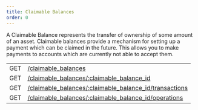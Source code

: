 ```yaml
---
title: Claimable Balances
order: 0
---
```



A Claimable Balance represents the transfer of ownership of some amount of an asset. Claimable balances provide a mechanism for setting up a payment which can be claimed in the future. This allows you to make payments to accounts which are currently not able to accept them.

<EndpointsTable title="Endpoints">

|  |  |
| --- | --- |
| GET | [/claimable_balances](../../list-all-claimable-balances.api.mdx) |
| GET | [/claimable_balances/:claimable_balance_id](../../retrieve-a-claimable-balance.api.mdx) |
| GET | [/claimable_balances/:claimable_balance_id/transactions](../../cb-retrieve-related-transactions.api.mdx) |
| GET | [/claimable_balances/:claimable_balance_id/operations](../../cb-retrieve-related-operations.api.mdx) |

</EndpointsTable>
